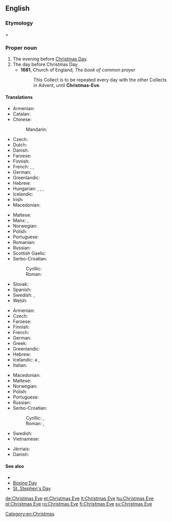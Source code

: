 ==English==

===Etymology===
{{term|Christmas}} + {{term|eve}}

===Proper noun===
{{en-proper noun}}

# The evening before [[Christmas Day]].
# The day before Christmas Day.
#* '''1681''', Church of England, ''The book of common prayer''
#*: This Collect is to be repeated every day with the other Collects in Advent, until '''Christmas-Eve'''.

====Translations====
{{trans-top|evening before Christmas Day}}
* Armenian: {{t|hy|ճրագալույց|sc=Armn}}
* Catalan: {{t|ca|nit de Nadal}}
* Chinese:
*: Mandarin: {{t+|cmn|平安夜|tr=Píng'ānyè|sc=Hani}}
* Czech: {{t+|cs|Štědrý večer|m}}
* Dutch: {{t+|nl|kerstavond|m}}
* Danish: {{t+|da|juleaften|c}}
* Faroese: {{t|fo|jólaaftan|m}}
* Finnish: {{t+|fi|jouluaatto}}
* French: {{t|fr|veillée de Noël|f}}, {{t|fr|nuit de Noël|f}}, {{t|fr|réveillon de Noël|m}}
* German: {{t+|de|Heiligabend|m}}
* Greenlandic: {{t|kl|juulliaraq}}
* Hebrew: {{t|he|ערב חג המולד|m|tr=érev khág hamolád}}
* Hungarian: {{t|hu|karácsonyéj}}, {{t|hu|karácsonyest}}, {{t+|hu|karácsony este}}, {{t+|hu|szenteste}}
* Icelandic: {{t+|is|aðfangadagskvöld|n}}
* Irish: {{t|ga|Oíche Nollag|f}}
* Macedonian: {{t|mk|Бадна вечер|f|tr=Bádna véčer}}
{{trans-mid}}
* Maltese: {{t|mt|Lejliet il-Milied}}
* Manx: {{t|gv|Oie'll Vayree|f}}, {{t|gv|Oie'll Voirrey|f}}
* Norwegian: {{t+|no|julaften|m}}
* Polish: {{t+|pl|Wigilia|f}}
* Portuguese: {{t|pt|vigília de Natal|f}}
* Romanian: {{t|ro|Ajunul Crăciunului|n}}
* Russian: {{t+|ru|сочельник|m|tr=sočél’nik}}
* Scottish Gaelic: {{t|gd|Oidhche Nollaige|f}}
* Serbo-Croatian:
*: Cyrillic: {{t|sh|Ба̏дња̄ ве̏че̄р|f|sc=Cyrl}}
*: Roman: {{t|sh|Bȁdnjā vȅčēr|f}}
* Slovak: {{t|sk|Štedrý Večer|m}}
* Spanish: {{t|es|Nochebuena|f}}
* Swedish: {{t|sv|julaftons kväll|c}}, {{t+|sv|julaftonskväll|c}}
* Welsh: {{t|cy|Noswyl Nadolig|f}}
{{trans-bottom}}

{{trans-top|day before Christmas Day}}
* Armenian: {{t|hy|ճրագալույց|sc=Armn}}
* Czech: {{t+|cs|Štědrý den|m}}
* Faroese: {{t|fo|jólaaftan|m}}
* Finnish: {{t+|fi|jouluaatto}}
* French: {{t|fr|veille de Noël|f}}
* German: {{t+|de|Heiligabend|m}}
* Greek: {{t|el|παραμονή Χριστουγέννων|f}}
* Greenlandic: {{t|kl|juulliaraq}}
* Hebrew: {{t|he|ערב חג המולד|m|tr=érev khág hamolád}}
* Icelandic: {{t+|is|aðfangadagur}} {{t+|is|jól}}a {{g|m}}, {{t+|is|aðfangadagur|m}}
* Italian: {{t+|it|Vigilia|f}}
{{trans-mid}}
* Macedonian: {{t|mk|Бадник|m|tr=Bádnik}}
* Maltese: {{t|mt|Lejliet il-Milied}}
* Norwegian: {{t+|no|julaften|m}}
* Polish: {{t+|pl|Wigilia|f}}
* Portuguese: {{t|pt|véspera de Natal|f}}
* Russian: {{t+|ru|сочельник|m|tr=sočél’nik}}
* Serbo-Croatian:
*: Cyrillic: {{t|sh|Ба̏дња̄к|m|sc=Cyrl}}, {{t|sh|Ба̏дњӣ да̑н|m|sc=Cyrl}}
*: Roman: {{t|sh|Bȁdnjāk|m}}, {{t|sh|Bȁdnjī dȃn|m}}
* Swedish: {{t+|sv|julafton|c}}
* Vietnamese: {{t|vi|đêm Nô-en}}
{{trans-bottom}}

{{checktrans-top}}
* Jèrriais: {{t-check|roa-jer|Sèrvelle dé Noué|f}}
* Danish: {{t-check|da|juleaftensdag|c}}
{{trans-mid}}
{{trans-bottom}}

====See also====
* {{projectlink|wikipedia}}
* [[Boxing Day]]
* [[St. Stephen's Day]]

[[Category:en:Christmas]]

[[de:Christmas Eve]]
[[et:Christmas Eve]]
[[lt:Christmas Eve]]
[[hu:Christmas Eve]]
[[pl:Christmas Eve]]
[[ro:Christmas Eve]]
[[fi:Christmas Eve]]
[[sv:Christmas Eve]]